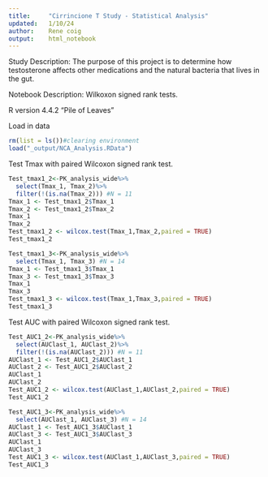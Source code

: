 ```yaml
---
title:     "Cirrincione T Study - Statistical Analysis"
updated:   1/10/24
author:    Rene coig
output:    html_notebook
---
```

Study Description: The purpose of this project is to determine how testosterone affects other medications and the natural bacteria that lives in the gut.

Notebook Description: Wilkoxon signed rank tests. 

R version 4.4.2 "Pile of Leaves"

Load in data
```r
rm(list = ls())#clearing environment
load("_output/NCA_Analysis.RData")
```
Test Tmax with paired Wilcoxon signed rank test.
```r
Test_tmax1_2<-PK_analysis_wide%>%
  select(Tmax_1, Tmax_2)%>%
  filter(!(is.na(Tmax_2))) #N = 11
Tmax_1 <- Test_tmax1_2$Tmax_1
Tmax_2 <- Test_tmax1_2$Tmax_2
Tmax_1
Tmax_2
Test_tmax1_2 <- wilcox.test(Tmax_1,Tmax_2,paired = TRUE)
Test_tmax1_2

Test_tmax1_3<-PK_analysis_wide%>%
  select(Tmax_1, Tmax_3) #N = 14
Tmax_1 <- Test_tmax1_3$Tmax_1
Tmax_3 <- Test_tmax1_3$Tmax_3
Tmax_1
Tmax_3
Test_tmax1_3 <- wilcox.test(Tmax_1,Tmax_3,paired = TRUE)
Test_tmax1_3
```
Test AUC with paired Wilcoxon signed rank test.
```r
Test_AUC1_2<-PK_analysis_wide%>%
  select(AUClast_1, AUClast_2)%>%
  filter(!(is.na(AUClast_2))) #N = 11
AUClast_1 <- Test_AUC1_2$AUClast_1
AUClast_2 <- Test_AUC1_2$AUClast_2
AUClast_1
AUClast_2
Test_AUC1_2 <- wilcox.test(AUClast_1,AUClast_2,paired = TRUE)
Test_AUC1_2

Test_AUC1_3<-PK_analysis_wide%>%
  select(AUClast_1, AUClast_3) #N = 14
AUClast_1 <- Test_AUC1_3$AUClast_1
AUClast_3 <- Test_AUC1_3$AUClast_3
AUClast_1
AUClast_3
Test_AUC1_3 <- wilcox.test(AUClast_1,AUClast_3,paired = TRUE)
Test_AUC1_3
```